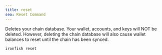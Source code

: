 ```yaml
---
title: reset
seo: Reset Command
---
```


Deletes your chain database. Your wallet, accounts, and keys will NOT be deleted. However, deleting the chain database will also cause wallet balances to reset until the chain has been synced.

```sh
ironfish reset
```
